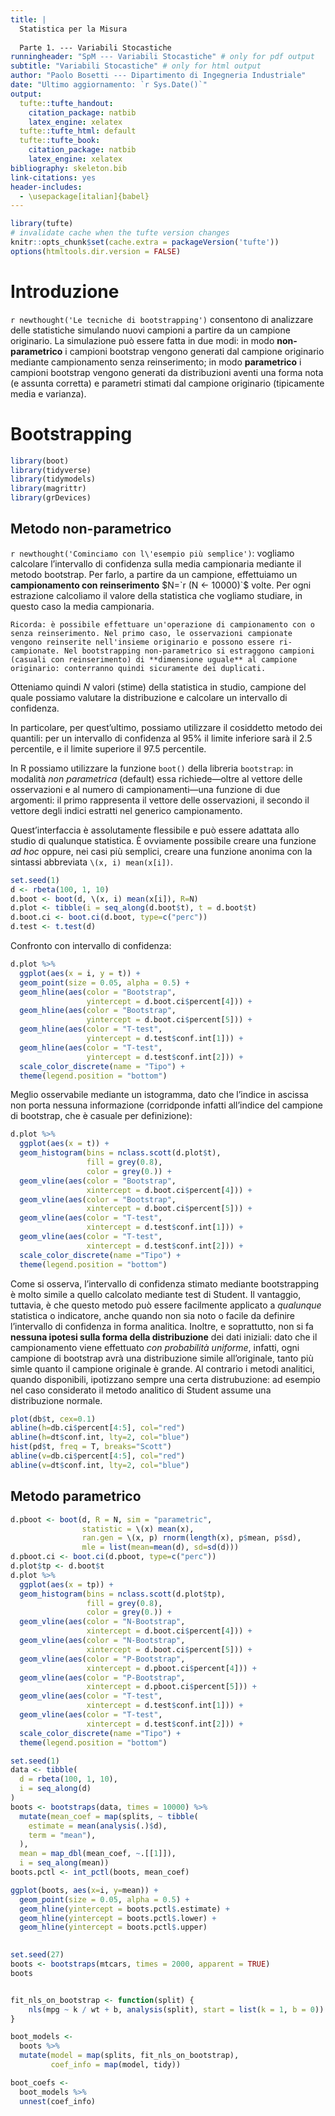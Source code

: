 ```yaml
---
title: |
  Statistica per la Misura
  
  Parte 1. --- Variabili Stocastiche
runningheader: "SpM --- Variabili Stocastiche" # only for pdf output
subtitle: "Variabili Stocastiche" # only for html output
author: "Paolo Bosetti --- Dipartimento di Ingegneria Industriale"
date: "Ultimo aggiornamento: `r Sys.Date()`"
output:
  tufte::tufte_handout:
    citation_package: natbib
    latex_engine: xelatex
  tufte::tufte_html: default
  tufte::tufte_book:
    citation_package: natbib
    latex_engine: xelatex
bibliography: skeleton.bib
link-citations: yes
header-includes:
  - \usepackage[italian]{babel}
---
```


```r
library(tufte)
# invalidate cache when the tufte version changes
knitr::opts_chunk$set(cache.extra = packageVersion('tufte'))
options(htmltools.dir.version = FALSE)
```

# Introduzione

`r newthought('Le tecniche di bootstrapping')` consentono di analizzare delle statistiche simulando nuovi campioni a partire da un campione originario. La simulazione può essere fatta in due modi: in modo **non-parametrico** i campioni bootstrap vengono generati dal campione originario mediante campionamento senza reinserimento; in modo **parametrico** i campioni bootstrap vengono generati da distribuzioni aventi una forma nota (e assunta corretta) e parametri stimati dal campione originario (tipicamente media e varianza).


# Bootstrapping

```r
library(boot)
library(tidyverse)
library(tidymodels)
library(magrittr)
library(grDevices)
```


## Metodo non-parametrico

`r newthought('Cominciamo con l\'esempio più semplice')`: vogliamo calcolare l'intervallo di confidenza sulla media campionaria mediante il metodo bootstrap. Per farlo, a partire da un campione, effettuiamo un **campionamento con reinserimento** $N=`r (N <- 10000)`$ volte. Per ogni estrazione calcoliamo il valore della statistica che vogliamo studiare, in questo caso la media campionaria.
```marginfigure
Ricorda: è possibile effettuare un'operazione di campionamento con o senza reinserimento. Nel primo caso, le osservazioni campionate vengono reinserite nell'insieme originario e possono essere ri-campionate. Nel bootstrapping non-parametrico si estraggono campioni (casuali con reinserimento) di **dimensione uguale** al campione originario: conterranno quindi sicuramente dei duplicati.
```
Otteniamo quindi $N$ valori (stime) della statistica in studio, campione del quale possiamo valutare la distribuzione e calcolare un intervallo di confidenza.

In particolare, per quest'ultimo, possiamo utilizzare il cosiddetto metodo dei quantili: per un intervallo di confidenza al 95% il limite inferiore sarà il 2.5 percentile, e il limite superiore il 97.5 percentile.

In R possiamo utilizzare la funzione `boot()` della libreria `bootstrap`: in modalità _non parametrica_ (default) essa richiede---oltre al vettore delle osservazioni e al numero di campionamenti---una funzione di due argomenti: il primo rappresenta il vettore delle osservazioni, il secondo il vettore degli indici estratti nel generico campionamento. 

Quest'interfaccia è assolutamente flessibile e può essere adattata allo studio di qualunque statistica. È ovviamente possibile creare una funzione _ad hoc_ oppure, nei casi più semplici, creare una funzione anonima con la sintassi abbreviata `\(x, i) mean(x[i])`.

```r
set.seed(1)
d <- rbeta(100, 1, 10)
d.boot <- boot(d, \(x, i) mean(x[i]), R=N)
d.plot <- tibble(i = seq_along(d.boot$t), t = d.boot$t)
d.boot.ci <- boot.ci(d.boot, type=c("perc"))
d.test <- t.test(d)
```

Confronto con intervallo di confidenza:

```r
d.plot %>%
  ggplot(aes(x = i, y = t)) +
  geom_point(size = 0.05, alpha = 0.5) + 
  geom_hline(aes(color = "Bootstrap", 
                 yintercept = d.boot.ci$percent[4])) + 
  geom_hline(aes(color = "Bootstrap", 
                 yintercept = d.boot.ci$percent[5])) + 
  geom_hline(aes(color = "T-test", 
                 yintercept = d.test$conf.int[1])) +
  geom_hline(aes(color = "T-test", 
                 yintercept = d.test$conf.int[2])) +
  scale_color_discrete(name = "Tipo") + 
  theme(legend.position = "bottom")
```

Meglio osservabile mediante un istogramma, dato che l'indice in ascissa non porta nessuna informazione (corridponde infatti all'indice del campione di bootstrap, che è casuale per definizione):

```r
d.plot %>%
  ggplot(aes(x = t)) + 
  geom_histogram(bins = nclass.scott(d.plot$t), 
                 fill = grey(0.8), 
                 color = grey(0.)) +
  geom_vline(aes(color = "Bootstrap", 
                 xintercept = d.boot.ci$percent[4])) + 
  geom_vline(aes(color = "Bootstrap", 
                 xintercept = d.boot.ci$percent[5])) + 
  geom_vline(aes(color = "T-test", 
                 xintercept = d.test$conf.int[1])) +
  geom_vline(aes(color = "T-test", 
                 xintercept = d.test$conf.int[2])) +
  scale_color_discrete(name ="Tipo") + 
  theme(legend.position = "bottom")
```

Come si osserva, l'intervallo di confidenza stimato mediante bootstrapping è molto simile a quello calcolato mediante test di Student.
Il vantaggio, tuttavia, è che questo metodo può essere facilmente applicato a _qualunque_ statistica o indicatore, anche quando non sia noto o facile da definire l'intervallo di confidenza in forma analitica. Inoltre, e soprattutto, non si fa **nessuna ipotesi sulla forma della distribuzione** dei dati iniziali: dato che il campionamento viene effettuato _con probabilità uniforme_, infatti, ogni campione di bootstrap avrà una distribuzione simile all'originale, tanto più simle quanto il campione originale è grande. Al contrario i metodi analitici, quando disponibili, ipotizzano sempre una certa distrubuzione: ad esempio nel caso considerato il metodo analitico di Student assume una distribuzione normale.

```r
plot(db$t, cex=0.1)
abline(h=db.ci$percent[4:5], col="red")
abline(h=dt$conf.int, lty=2, col="blue")
hist(pd$t, freq = T, breaks="Scott")
abline(v=db.ci$percent[4:5], col="red")
abline(v=dt$conf.int, lty=2, col="blue")
```

## Metodo parametrico

```r
d.pboot <- boot(d, R = N, sim = "parametric",
                statistic = \(x) mean(x),
                ran.gen = \(x, p) rnorm(length(x), p$mean, p$sd),
                mle = list(mean=mean(d), sd=sd(d)))
d.pboot.ci <- boot.ci(d.pboot, type=c("perc"))
d.plot$tp <- d.boot$t
d.plot %>%
  ggplot(aes(x = tp)) + 
  geom_histogram(bins = nclass.scott(d.plot$tp), 
                 fill = grey(0.8), 
                 color = grey(0.)) +
  geom_vline(aes(color = "N-Bootstrap", 
                 xintercept = d.boot.ci$percent[4])) + 
  geom_vline(aes(color = "N-Bootstrap", 
                 xintercept = d.boot.ci$percent[5])) +
  geom_vline(aes(color = "P-Bootstrap", 
                 xintercept = d.pboot.ci$percent[4])) + 
  geom_vline(aes(color = "P-Bootstrap", 
                 xintercept = d.pboot.ci$percent[5])) + 
  geom_vline(aes(color = "T-test", 
                 xintercept = d.test$conf.int[1])) +
  geom_vline(aes(color = "T-test", 
                 xintercept = d.test$conf.int[2])) +
  scale_color_discrete(name ="Tipo") + 
  theme(legend.position = "bottom")
```

```r
set.seed(1)
data <- tibble(
  d = rbeta(100, 1, 10),
  i = seq_along(d)
)
boots <- bootstraps(data, times = 10000) %>%
  mutate(mean_coef = map(splits, ~ tibble(
    estimate = mean(analysis(.)$d),
    term = "mean"),
  ),
  mean = map_dbl(mean_coef, ~.[[1]]),
  i = seq_along(mean))
boots.pctl <- int_pctl(boots, mean_coef)

ggplot(boots, aes(x=i, y=mean)) +
  geom_point(size = 0.05, alpha = 0.5) + 
  geom_hline(yintercept = boots.pctl$.estimate) + 
  geom_hline(yintercept = boots.pctl$.lower) + 
  geom_hline(yintercept = boots.pctl$.upper)
  
```




```r
set.seed(27)
boots <- bootstraps(mtcars, times = 2000, apparent = TRUE)
boots


fit_nls_on_bootstrap <- function(split) {
    nls(mpg ~ k / wt + b, analysis(split), start = list(k = 1, b = 0))
}

boot_models <-
  boots %>% 
  mutate(model = map(splits, fit_nls_on_bootstrap),
         coef_info = map(model, tidy))

boot_coefs <- 
  boot_models %>% 
  unnest(coef_info)
```

